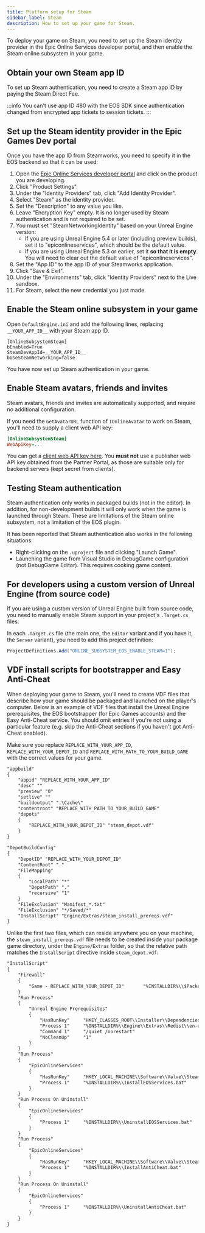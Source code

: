 ```yaml
---
title: Platform setup for Steam
sidebar_label: Steam
description: How to set up your game for Steam.
---
```


To deploy your game on Steam, you need to set up the Steam identity provider in the Epic Online Services developer portal, and then enable the Steam online subsystem in your game.

## Obtain your own Steam app ID

To set up Steam authentication, you need to create a Steam app ID by paying the Steam Direct Fee.

:::info
You can't use app ID 480 with the EOS SDK since authentication changed from encrypted app tickets to session tickets.
:::

## Set up the Steam identity provider in the Epic Games Dev portal

Once you have the app ID from Steamworks, you need to specify it in the EOS backend so that it can be used:

1. Open the [Epic Online Services developer portal](https://dev.epicgames.com/portal/en-US/) and click on the product you are developing.
2. Click "Product Settings".
3. Under the "Identity Providers" tab, click "Add Identity Provider".
4. Select "Steam" as the identity provider.
5. Set the "Description" to any value you like.
6. Leave "Encryption Key" empty. It is no longer used by Steam authentication and is not required to be set.
7. You must set "SteamNetworkingIdentity" based on your Unreal Engine version:
   - If you are using Unreal Engine 5.4 or later (including preview builds), set it to "epiconlineservices", which should be the default value.
   - If you are using Unreal Engine 5.3 or earlier, set it **so that it is empty**. You will need to clear out the default value of "epiconlineservices".
8. Set the "App ID" to the app ID of your Steamworks application.
9. Click "Save & Exit".
10. Under the "Environments" tab, click "Identity Providers" next to the Live sandbox.
11. For Steam, select the new credential you just made.

## Enable the Steam online subsystem in your game

Open `DefaultEngine.ini` and add the following lines, replacing `__YOUR_APP_ID__` with your Steam app ID.

```
[OnlineSubsystemSteam]
bEnabled=True
SteamDevAppId=__YOUR_APP_ID__
bUseSteamNetworking=false
```

You have now set up Steam authentication in your game.

## Enable Steam avatars, friends and invites

Steam avatars, friends and invites are automatically supported, and require no additional configuration.

If you need the `GetAvatarURL` function of `IOnlineAvatar` to work on Steam, you'll need to supply a client web API key:

```ini
[OnlineSubsystemSteam]
WebApiKey=...
```

You can get a [client web API key here](https://steamcommunity.com/dev/apikey). You **must not** use a publisher web API key obtained from the Partner Portal, as those are suitable only for backend servers (kept secret from clients).

## Testing Steam authentication

Steam authentication only works in packaged builds (not in the editor). In addition, for non-development builds it will only work when the game is launched through Steam. These are limitations of the Steam online subsystem, not a limitation of the EOS plugin.

It has been reported that Steam authentication also works in the following situations:

- Right-clicking on the `.uproject` file and clicking "Launch Game".
- Launching the game from Visual Studio in DebugGame configuration (not DebugGame Editor). This requires cooking game content.

## For developers using a custom version of Unreal Engine (from source code)

If you are using a custom version of Unreal Engine built from source code, you need to manually enable Steam support in your project's `.Target.cs` files.

In each `.Target.cs` file (the main one, the `Editor` variant and if you have it, the `Server` variant), you need to add this project definition:

```csharp
ProjectDefinitions.Add("ONLINE_SUBSYSTEM_EOS_ENABLE_STEAM=1");
```

## VDF install scripts for bootstrapper and Easy Anti-Cheat

When deploying your game to Steam, you'll need to create VDF files that describe how your game should be packaged and launched on the player's computer. Below is an example of VDF files that install the Unreal Engine prerequisites, the EOS bootstrapper (for Epic Games accounts) and the Easy Anti-Cheat service. You should omit entries if you're not using a particular feature (e.g. skip the Anti-Cheat sections if you haven't got Anti-Cheat enabled).

Make sure you replace `REPLACE_WITH_YOUR_APP_ID`, `REPLACE_WITH_YOUR_DEPOT_ID` and `REPLACE_WITH_PATH_TO_YOUR_BUILD_GAME` with the correct values for your game.

```txt title="steam_app.vdf"
"appbuild"
{
    "appid" "REPLACE_WITH_YOUR_APP_ID"
    "desc" ""
    "preview" "0"
    "setlive" ""
    "buildoutput" ".\Cache\"
    "contentroot" "REPLACE_WITH_PATH_TO_YOUR_BUILD_GAME"
    "depots"
    {
        "REPLACE_WITH_YOUR_DEPOT_ID" "steam_depot.vdf"
    }
}
```

```txt title="steam_depot.vdf"
"DepotBuildConfig"
{
    "DepotID" "REPLACE_WITH_YOUR_DEPOT_ID"
    "ContentRoot" "."
    "FileMapping"
    {
        "LocalPath" "*"
        "DepotPath" "."
        "recursive" "1"
    }
    "FileExclusion" "Manifest_*.txt"
    "FileExclusion" "*/Saved/*"
    "InstallScript" "Engine/Extras/steam_install_prereqs.vdf"
}
```

Unlike the first two files, which can reside anywhere you on your machine, the `steam_install_prereqs.vdf` file needs to be created inside your package game directory, under the `Engine/Extras` folder, so that the relative path matches the `InstallScript` directive inside `steam_depot.vdf`.

```txt title="<ProjectRoot>\Engine\Extras\steam_install_prereqs.vdf"
"InstallScript"
{
    "Firewall"
    {
        "Game - REPLACE_WITH_YOUR_DEPOT_ID"       "%INSTALLDIR%\\$PackageTarget.exe"
    }
    "Run Process"
    {
        "Unreal Engine Prerequisites"
        {
            "HasRunKey"     "HKEY_CLASSES_ROOT\\Installer\\Dependencies\\{4e242cc8-5e3c-4b08-9d55-dbc62ddd1208}"
            "Process 1"     "%INSTALLDIR%\\Engine\\Extras\\Redist\\en-us\\UEPrereqSetup_x64.exe"
            "Command 1"     "/quiet /norestart"
            "NoCleanUp"     "1"
        }
    }
    "Run Process"
    {
        "EpicOnlineServices"
        {
            "HasRunKey"     "HKEY_LOCAL_MACHINE\\Software\\Valve\\Steam\\Apps\\REPLACE_WITH_YOUR_APP_ID\\EOS"
            "Process 1"     "%INSTALLDIR%\\InstallEOSServices.bat"
        }
    }
    "Run Process On Uninstall"
    {
        "EpicOnlineServices"
        {
            "Process 1"     "%INSTALLDIR%\\UninstallEOSServices.bat"
        }
    }
    "Run Process"
    {
        "EpicOnlineServices"
        {
            "HasRunKey"     "HKEY_LOCAL_MACHINE\\Software\\Valve\\Steam\\Apps\\REPLACE_WITH_YOUR_APP_ID\\EOS"
            "Process 1"     "%INSTALLDIR%\\InstallAntiCheat.bat"
        }
    }
    "Run Process On Uninstall"
    {
        "EpicOnlineServices"
        {
            "Process 1"     "%INSTALLDIR%\\UninstallAntiCheat.bat"
        }
    }
}
```
